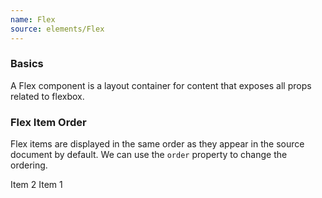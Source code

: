 ```yaml
---
name: Flex
source: elements/Flex
---
```


### Basics

<Playground>
  <Flex flexDirection="column">
    <Text variant='md'>
      A Flex component is a layout container for content that exposes all props
      related to flexbox.
    </Text>
  </Flex>
</Playground>

### Flex Item Order

Flex items are displayed in the same order as they appear in the source document
by default. We can use the `order` property to change the ordering.

<Playground>
  <Flex>
    <Flex order="2"><Text variant='sm'>Item 2</Text></Flex>
    <Flex order="1"><Text variant='sm'>Item 1</Text></Flex>
  </Flex>
</Playground>
